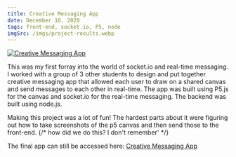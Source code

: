 ```yaml
---
title: Creative Messaging App
date: December 10, 2020
tags: front-end, socket.io, P5, node
imgSrc: /imgs/project-results.webp
---
```

[![Creative Messaging App](/imgs/project-results.webp)](https://outgoing-painted-scorpio.glitch.me/)

This was my first forray into the world of socket.io and real-time messaging. I worked with a group of 3 other students to design and put together creative messaging app that allowed each user to draw on a shared canvas and send messages to each other in real-time. The app was built using P5.js for the canvas and socket.io for the real-time messaging. The backend was built using node.js.

Making this project was a lot of fun! The hardest parts about it were figuring out how to take screenshots of the p5 canvas and then send those to the front-end.
{/* how did we do this? I don't remember' */}

The final app can still be accessed here: [Creative Messaging App](https://outgoing-painted-scorpio.glitch.me/)
